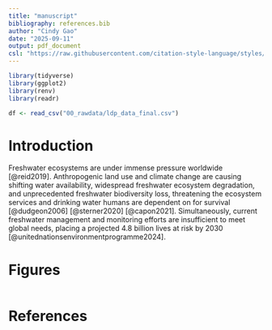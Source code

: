 ```yaml
---
title: "manuscript"
bibliography: references.bib
author: "Cindy Gao"
date: "2025-09-11"
output: pdf_document
csl: "https://raw.githubusercontent.com/citation-style-language/styles/master/ecology-letters.csl"
---
```

<!-- loading packages and reading in data -->
```r
library(tidyverse)
library(ggplot2)
library(renv)
library(readr)

df <- read_csv("00_rawdata/ldp_data_final.csv")
```

# Introduction

Freshwater ecosystems are under immense pressure worldwide [@reid2019]. Anthropogenic land use and climate change are causing shifting water availability, widespread freshwater ecosystem degradation, and unprecedented freshwater biodiversity loss, threatening the ecosystem services and drinking water humans are dependent on for survival [@dudgeon2006] [@sterner2020] [@capon2021]. Simultaneously, current freshwater management and monitoring efforts are insufficient to meet global needs, placing a projected 4.8 billion lives at risk by 2030 [@unitednationsenvironmentprogramme2024].

# Figures
```r

```


# References
